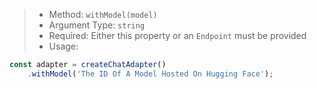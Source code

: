 > * Method: `withModel(model)`
> * Argument Type: `string`
> * Required: Either this property or an `Endpoint` must be provided
> * Usage:

```js
const adapter = createChatAdapter()
    .withModel('The ID Of A Model Hosted On Hugging Face');
```
